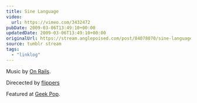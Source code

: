 ```yaml
---
title: Sine Language
video:
  url: https://vimeo.com/3432472
pubDate: 2009-03-06T13:49:10+00:00
updatedDate: 2009-03-06T13:49:10+00:00
originalUrl: https://stream.anglepoised.com/post/84078070/sine-language-music-by-on-rails-direcected-by
source: tumblr stream
tags:
  - "linklog"
---
```


Music by [On Rails][1].

Direcected by <a href="http://deathtotheflippers.com/">flippers</a>

Featured at [Geek Pop][2].

[1]: http://myspace.com/onrails5000
[2]: http://geekpop.co.uk/
